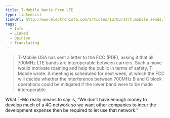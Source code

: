 ```yaml
---
title: T-Mobile Wants Free LTE
type: linkedList
linkUrl: http://www.electronista.com/articles/12/03/14/t.mobile.sends.letter.to.fcc.for.4g.lte.roaming/
tags:
  - Info
  - Linked
  - Opinion
  - Translating
---
```


> T-Mobile USA has sent a letter to the FCC (PDF), asking it that all 700MHz LTE bands are interoperable between carriers. Such a move would motivate roaming and help the public in terms of safety, T-Mobile wrote. A meeting is scheduled for next week, at which the FCC will decide whether the interference between 700MHz B and C block operations could be mitigated if the lower band were to be made interoperable.

What T-Mo really means to say is, “We don’t have enough money to develop much of a 4G network so we want other companies to incur the development expense then be required to let use that network.”
